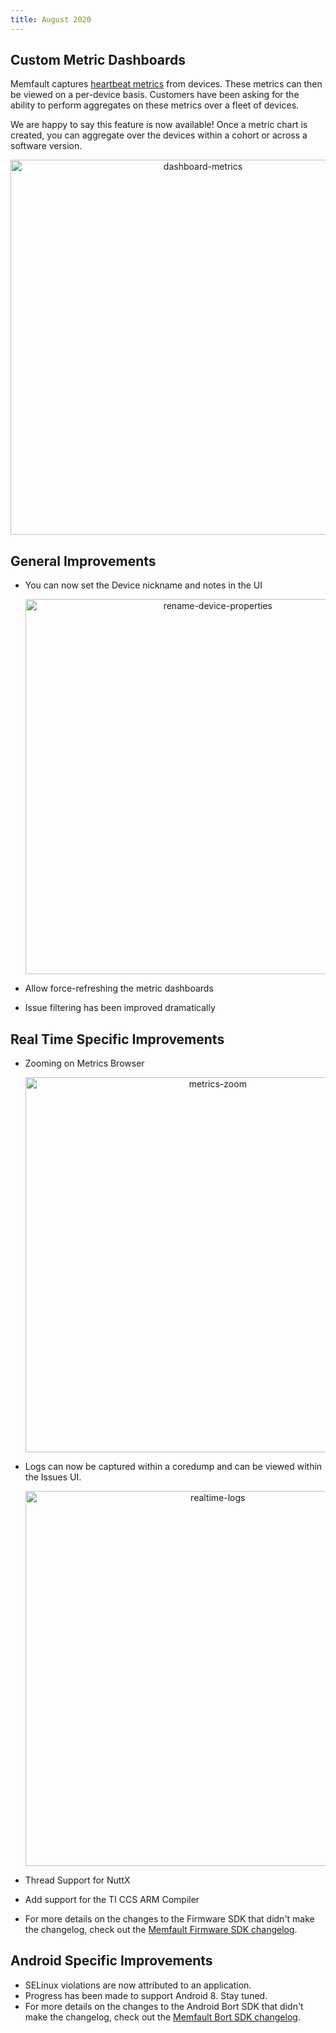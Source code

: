 ```yaml
---
title: August 2020
---
```


## Custom Metric Dashboards

Memfault captures [heartbeat metrics](https://mflt.io/embedded-metrics) from
devices. These metrics can then be viewed on a per-device basis. Customers have
been asking for the ability to perform aggregates on these metrics over a fleet
of devices.

We are happy to say this feature is now available! Once a metric chart is
created, you can aggregate over the devices within a cohort or across a software
version.

<p align="center">
  <img
    width="600"
    src="/img/blog/2020-08-31-dashboard-metrics.png"
    alt="dashboard-metrics"
  />
</p>

## General Improvements

- You can now set the Device nickname and notes in the UI

  <p align="center">
    <img
      width="600"
      src="/img/blog/2020-08-31-rename-device-properties.png"
      alt="rename-device-properties"
    />
  </p>

- Allow force-refreshing the metric dashboards
- Issue filtering has been improved dramatically

<!-- truncate -->

## Real Time Specific Improvements

- Zooming on Metrics Browser

  <p align="center">
    <img
      width="600"
      src="/img/blog/2020-08-31-metrics-zoom.gif"
      alt="metrics-zoom"
    />
  </p>

- Logs can now be captured within a coredump and can be viewed within the Issues
  UI.

  <p align="center">
    <img
      width="600"
      src="/img/blog/2020-08-31-realtime-logs.png"
      alt="realtime-logs"
    />
  </p>

- Thread Support for NuttX
- Add support for the TI CCS ARM Compiler
- For more details on the changes to the Firmware SDK that didn't make the
  changelog, check out the
  [Memfault Firmware SDK changelog](https://github.com/memfault/memfault-firmware-sdk/blob/master/CHANGES.md).

## Android Specific Improvements

- SELinux violations are now attributed to an application.
- Progress has been made to support Android 8. Stay tuned.
- For more details on the changes to the Android Bort SDK that didn't make the
  changelog, check out the
  [Memfault Bort SDK changelog](https://github.com/memfault/bort/blob/master/CHANGELOG.md).
